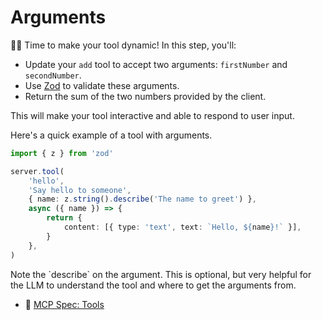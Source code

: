 # Arguments

👨‍💼 Time to make your tool dynamic! In this step, you'll:

- Update your `add` tool to accept two arguments: `firstNumber` and
  `secondNumber`.
- Use [Zod](https://zod.dev/) to validate these arguments.
- Return the sum of the two numbers provided by the client.

This will make your tool interactive and able to respond to user input.

Here's a quick example of a tool with arguments.

```ts
import { z } from 'zod'

server.tool(
	'hello',
	'Say hello to someone',
	{ name: z.string().describe('The name to greet') },
	async ({ name }) => {
		return {
			content: [{ type: 'text', text: `Hello, ${name}!` }],
		}
	},
)
```

<callout-success>
	Note the `describe` on the argument. This is optional, but very helpful for
	the LLM to understand the tool and where to get the arguments from.
</callout-success>

- 📜
  [MCP Spec: Tools](https://modelcontextprotocol.io/specification/2025-06-18/server/tools)
